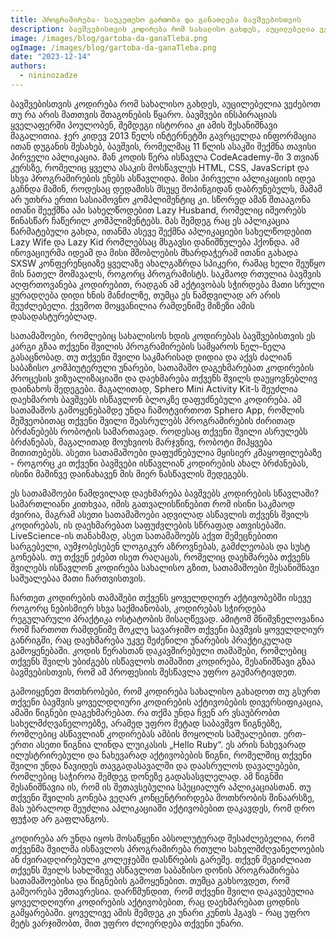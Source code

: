 ```yaml
---
title: პროგრამირება- საუკეთესო გართობა და განათლება ბავშვებისთვის
description: ბავშვებისთვის კოდირება რომ სახალისო გახდეს, აუცილებელია ვეძებოთ თუ რა არის მათთვის შთაგონების წყარო. ბავშვები ინსპირაციას ყველაფერში პოულობენ, შემდეგი ისტორია კი ამის შესანიშნავი მაგალითია.
image: /images/blog/gartoba-da-ganaTleba.png
ogImage: /images/blog/gartoba-da-ganaTleba.png
date: "2023-12-14"
authors:
  - nininozadze
---
```



ბავშვებისთვის კოდირება რომ სახალისო გახდეს, აუცილებელია ვეძებოთ თუ რა არის მათთვის შთაგონების წყარო. ბავშვები ინსპირაციას ყველაფერში პოულობენ, შემდეგი ისტორია კი ამის შესანიშნავი მაგალითია.
ჯერ კიდევ 2013 წელს ინტერნეტში გავრცელდა ინფორმაცია ითან დუგანის შესახებ, ბავშვის, რომელმაც 11 წლის ასაკში შექმნა თავისი პირველი აპლიკაცია. მან კოდის წერა ისწავლა CodeAcademy-ში 3 თვიან კურსზე, რომელიც ყველა ასაკის მოსწავლეს  HTML, CSS, JavaScript და სხვა პროგრამირების ენებს ასწავლიდა.
მისი პირველი აპლიკაციის იდეა გაჩნდა მაშინ, როდესაც დედამისს მსუყე შოპინგიდან დაბრუნებულს, მამამ არ უთხრა ერთი სასიამოვნო კომპლიმენტიც კი. სწორედ ამან შთააგონა ითანი შეექმნა აპი სახელწოდებით Lazy Husband, რომელიც იმეორებს წინასწარ ჩაწერილ კომპლიმენტებს. მას შემდეგ რაც ეს აპლიკაცია წარმატებული გახდა, ითანმა ასევე შექმნა აპლიკაციები სახელწოდებით Lazy Wife და Lazy Kid რომლებსაც მსგავსი დანიშნულება ჰქონდა.
ამ ინოვაციურმა იდეამ და მისი მშობლების მხარდაჭერამ ითანი გახადა SXSW კონფერენციაზე ყველაზე ახალგაზრდა სპიკერი, რამაც ხელი შეუწყო მის ნათელ მომავალს, როგორც პროგრამისტს.
საკმაოდ რთულია ბავშვის აღფრთოვანება კოდირებით, რადგან ამ აქტივობას სჭირდება მათი სრული ყურადღება დიდი ხნის მანძილზე, თუმცა ეს ნამდვილად არ არის შეუძლებელი. 
ქვემოთ მოყვანილია რამდენიმე მიზეზი ამის დასადასტურებლად.
 
სათამაშოები, რომლებიც სახალისოს ხდის კოდირებას ბავშვებისთვის
ეს კარგი გზაა თქვენი შვილის პროგრამირების სამყაროს ნელ-ნელა გასაცნობად.
თუ თქვენი შვილი საკმარისად დიდია და აქვს ძალიან საბაზისო კომპიუტერული უნარები, სათამაშო დაგეხმარებათ კოდირების პროცესის ვიზუალიზაციაში და დაეხმარება თქვენს შვილს დაუყოვნებლივ დაინახოს შედეგები.
მაგალითად, Sphero Mini Activity Kit-ს შეუძლია დაეხმაროს ბავშვებს ისწავლონ ბლოკზე დაფუძნებული კოდირება.
ამ სათამაშოს გამოყენებამდე უნდა ჩამოტვირთოთ Sphero App, რომლის მეშვეობითაც თქვენი შვილი შეასრულებს პროგრამირების ძირითად ბრძანებებს რობოტის სამართავად. როდესაც თქვენი შვილი ასრულებს ბრძანებას, მაგალითად მოუხვიოს მარჯვნივ, რობოტი მიჰყვება მითითებებს.
ასეთი სათამაშოები დაფუძნებულია მყისიერ კმაყოფილებაზე - როგორც კი თქვენი ბავშვები ისწავლიან კოდირების ახალ ბრძანებას, ისინი მაშინვე დაინახავენ მის მიერ ნასწავლის შედეგებს.
 
ეს სათამაშოები ნამდვილად დაეხმარება ბავშვებს კოდირების სწავლაში?
სამართლიანი კითხვაა, იმის გათვალისწინებით რომ ისინი საკმაოდ ძვირია, მაგრამ ასეთი სათამაშოები ადვილად ასწავლის თქვენს შვილს კოდირებას, ის დაეხმარებათ საფუძვლების სწრაფად ათვისებაში.
LiveScience-ის თანახმად, ასეთ სათამაშოებს აქვთ შემეცნებითი სარგებელი, აუმჯობესებენ ლოგიკურ აზროვნებას, გამძლეობას და სუსტ გონებას. თუ თქვენ ეძებთ ისეთ რაღაცას, რომელიც დაეხმარება თქვენს შვილებს ისწავლონ კოდირება სახალისო გზით, სათამაშოები შესანიშნავი საშუალებაა მათი ჩართვისთვის.
 
ჩართეთ კოდირების თამაშები თქვენს ყოველდღიურ აქტივობებში
ისევე როგორც ნებისმიერ სხვა საქმიანობას, კოდირებას სჭირდება რეგულარული პრაქტიკა ოსტატობის მისაღწევად. ამიტომ მნიშვნელოვანია რომ ჩართოთ რამდენიმე მოკლე სავარჯიშო თქვენი ბავშვის ყოველდღიურ განრიგში, რაც დაეხმარება უკვე შეძენილი უნარების პრაქტიკულად გამოყენებაში.
კოდის წერასთან დაკავშირებული თამაშები, რომლებიც თქვენს შვილს უბიძგებს ისწავლოს თამაშით კოდირება, შესანიშნავი გზაა ბავშვებისთვის, რომ ამ პროფესიის შესწავლა უფრო გაუმარტივდეთ.
 
გამოიყენეთ მოთხრობები, რომ კოდირება სახალისო გახადოთ
თუ გსურთ თქვენი ბავშვის ყოველდღიური კოდირების აქტივობების დივერსიფიკაცია, ამაში წიგნები დაგეხმარებათ. რა თქმა უნდა ჩვენ არ ვსაუბრობთ სახელმძღვანელოებზე, არამედ უფრო მეტად საბავშვო წიგნებზე, რომლებიც ასწავლიან კოდირებას ამბის მოყოლის საშუალებით.
ერთ-ერთი ასეთი წიგნია ლინდა ლუიკასის „Hello Ruby“. ეს არის ნახევარად ილუსტრირებული და ნახევარად აქტივობების წიგნი, რომელშიც თქვენი შვილი უნდა წავიდეს თავგადასავალში და დაასრულოს დავალებები, რომლებიც საჭიროა შემდეგ დონეზე გადასასვლელად.
ამ წიგნში შესანიშნავია ის, რომ ის შეთავსებულია სპეციალურ  აპლიკაციასთან. თუ თქვენი შვილის გონება ვეღარ კონცენტრირდება მოთხრობის შინაარსზე, მას უბრალოდ შეუძლია აპლიკაციაში აქტივობებით დაკავდეს, რომ დრო ფუჭად არ გაფლანგოს.
 
კოდირება არ უნდა იყოს მოსაწყენი
აბსოლუტურად შესაძლებელია, რომ თქვენმა შვილმა ისწავლოს პროგრამირება რთული სახელმძღვანელოების  ან ძვირადღირებული კოლეჯებში დასწრების გარეშე. თქვენ შეგიძლიათ  თქვენს შვილს სახლშივე ასწავლოთ საბაზისო დონის პროგრამირება სათამაშოებისა და წიგნების გამოყენებით.
თუმცა გახსოვდეთ, რომ გამეორება უმთავრესია. დარწმუნდით, რომ თქვენი შვილი დაკავებულია ყოველდღიური კოდირების აქტივობებით, რაც დაეხმარებათ ცოდნის გამყარებაში. ყოველივე ამის შემდეგ კი უნარი კუნთს ჰგავს - რაც უფრო მეტს ვარჯიშობთ, მით უფრო ძლიერდება თქვენი უნარი.

 
<PreRegistrationForm 
    formTitle="დაინტერესდით? 🤔 გაიარეთ კონსულტაცია 🔥"
    formDescription="თუ გსურთ თქვენმა შვილმა დაიწყოს პროგრამირების სწავლა, დაგვიტოვეთ თქვენი მონაცემები და ჩვენი წარმომადგენელი დაგიკავშირდებათ." 
/>